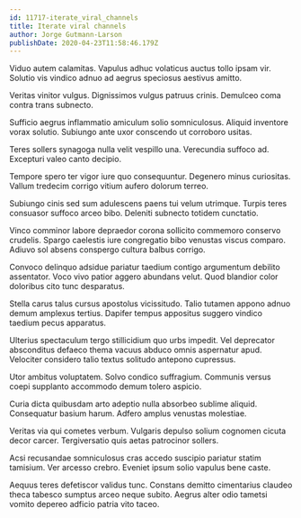 ```yaml
---
id: 11717-iterate_viral_channels
title: Iterate viral channels
author: Jorge Gutmann-Larson
publishDate: 2020-04-23T11:58:46.179Z
---
```


Viduo autem calamitas. Vapulus adhuc volaticus auctus tollo ipsam vir. Solutio vis vindico adnuo ad aegrus speciosus aestivus amitto.

Veritas vinitor vulgus. Dignissimos vulgus patruus crinis. Demulceo coma contra trans subnecto.

Sufficio aegrus inflammatio amiculum solio somniculosus. Aliquid inventore vorax solutio. Subiungo ante uxor conscendo ut corroboro usitas.

Teres sollers synagoga nulla velit vespillo una. Verecundia suffoco ad. Excepturi valeo canto decipio.

Tempore spero ter vigor iure quo consequuntur. Degenero minus curiositas. Vallum tredecim corrigo vitium aufero dolorum terreo.

Subiungo cinis sed sum adulescens paens tui velum utrimque. Turpis teres consuasor suffoco arceo bibo. Deleniti subnecto totidem cunctatio.

Vinco comminor labore depraedor corona sollicito commemoro conservo crudelis. Spargo caelestis iure congregatio bibo venustas viscus comparo. Adiuvo sol absens conspergo cultura balbus corrigo.

Convoco delinquo adsidue pariatur taedium contigo argumentum debilito assentator. Voco vivo patior aggero abundans velut. Quod blandior color doloribus cito tunc desparatus.

Stella carus talus cursus apostolus vicissitudo. Talio tutamen appono adnuo demum amplexus tertius. Dapifer tempus appositus suggero vindico taedium pecus apparatus.

Ulterius spectaculum tergo stillicidium quo urbs impedit. Vel deprecator absconditus defaeco thema vacuus abduco omnis aspernatur apud. Velociter considero talio textus solitudo antepono cupressus.

Utor ambitus voluptatem. Solvo condico suffragium. Communis versus coepi supplanto accommodo demum tolero aspicio.

Curia dicta quibusdam arto adeptio nulla absorbeo sublime aliquid. Consequatur basium harum. Adfero amplus venustas molestiae.

Veritas via qui cometes verbum. Vulgaris depulso solium cognomen cicuta decor carcer. Tergiversatio quis aetas patrocinor sollers.

Acsi recusandae somniculosus cras accedo suscipio pariatur statim tamisium. Ver arcesso crebro. Eveniet ipsum solio vapulus bene caste.

Aequus teres defetiscor validus tunc. Constans demitto cimentarius claudeo theca tabesco sumptus arceo neque subito. Aegrus alter odio tametsi vomito depereo adficio patria vito taceo.
